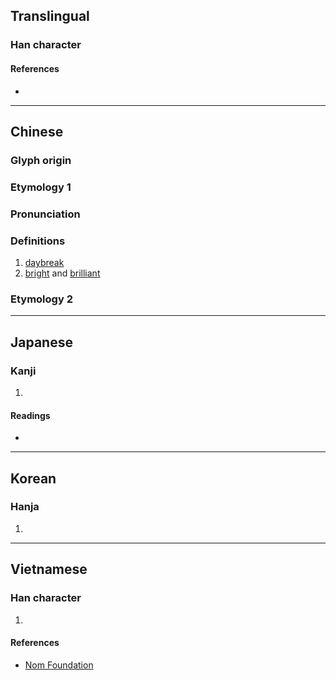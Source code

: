 {{character info/new}}
{{also|皜}}
==Translingual==

===Han character===
{{Han char|rn=72|rad=日|as=10|sn=14|four=60227|canj=AYRB|ids=⿱日高}}

====References====
* {{Han ref|kx=0498.430|dkj=14089|dj=0867.210|hdz=21530.160|uh=66A0|ud=26272|bh=E1F7|bd=57847}}

----

==Chinese==
{{zh-forms}}

===Glyph origin===
{{Han etym}}
===Etymology 1===
===Pronunciation===
{{zh-pron
|m=gǎo
|c=gou2
|mc=y
|oc=y
|ma=
|cat=n,a
}}

===Definitions===
{{zh-hanzi}}

# [[daybreak]]
# [[bright]] and [[brilliant]]
===Etymology 2===
{{zh-see|皓|v}}
----

==Japanese==

===Kanji===
{{ja-kanji|grade=|rs=日10}}

# {{defn|lang=ja|sort=日10}}

====Readings====
* {{ja-readings|on=[[こう]] (kō)|kun=}}

----

==Korean==

===Hanja===
{{ko-hanja|hangeul=[[고]], [[호]]|eumhun=|rv=go, ho|mr=ko, ho|y=ko, ho}}

# {{defn|lang=ko|sort=日10}}

----

==Vietnamese==

===Han character===
{{vi-readings|rs=日10|hanviet=hạo}}

# {{defn|lang=vi|sort=日10}}

====References====
* [http://nomfoundation.org/common/nom_details.php?codepoint=66a0 Nom Foundation]